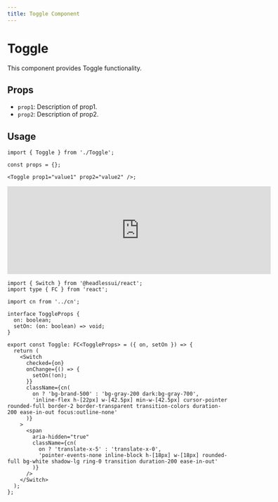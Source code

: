 ```yaml
---
title: Toggle Component
---
```


# Toggle

This component provides Toggle functionality.

## Props

- `prop1`: Description of prop1.
- `prop2`: Description of prop2.

## Usage

```tsx
import { Toggle } from './Toggle';

const props = {};

<Toggle prop1="value1" prop2="value2" />;
```

<iframe src="https://example.com" width="600" height="200" frameborder="0"></iframe>


```tsx
import { Switch } from '@headlessui/react';
import type { FC } from 'react';

import cn from '../cn';

interface ToggleProps {
  on: boolean;
  setOn: (on: boolean) => void;
}

export const Toggle: FC<ToggleProps> = ({ on, setOn }) => {
  return (
    <Switch
      checked={on}
      onChange={() => {
        setOn(!on);
      }}
      className={cn(
        on ? 'bg-brand-500' : 'bg-gray-200 dark:bg-gray-700',
        'inline-flex h-[22px] w-[42.5px] min-w-[42.5px] cursor-pointer rounded-full border-2 border-transparent transition-colors duration-200 ease-in-out focus:outline-none'
      )}
    >
      <span
        aria-hidden="true"
        className={cn(
          on ? 'translate-x-5' : 'translate-x-0',
          'pointer-events-none inline-block h-[18px] w-[18px] rounded-full bg-white shadow-lg ring-0 transition duration-200 ease-in-out'
        )}
      />
    </Switch>
  );
};

```